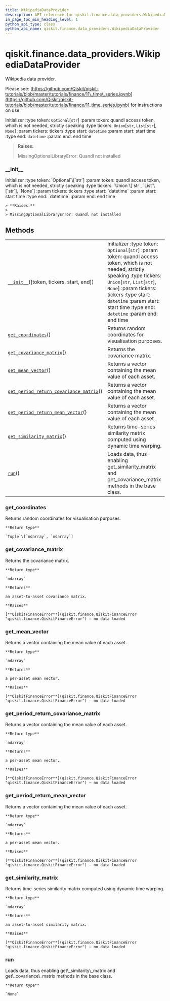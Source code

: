 ```yaml
---
title: WikipediaDataProvider
description: API reference for qiskit.finance.data_providers.WikipediaDataProvider
in_page_toc_min_heading_level: 1
python_api_type: class
python_api_name: qiskit.finance.data_providers.WikipediaDataProvider
---
```


# qiskit.finance.data\_providers.WikipediaDataProvider

<Class id="qiskit.finance.data_providers.WikipediaDataProvider" isDedicatedPage={true} github="https://github.com/qiskit-community/qiskit-aqua/tree/stable/0.9/qiskit/finance/data_providers/wikipedia_data_provider.py" signature="WikipediaDataProvider(token=None, tickers=None, start=datetime.datetime(2016, 1, 1, 0, 0), end=datetime.datetime(2016, 1, 30, 0, 0))">
  Wikipedia data provider.

  Please see: [https://github.com/Qiskit/qiskit-tutorials/blob/master/tutorials/finance/11\_time\_series.ipynb](https://github.com/Qiskit/qiskit-tutorials/blob/master/tutorials/finance/11_time_series.ipynb) for instructions on use.

  Initializer :type token: `Optional`\[`str`] :param token: quandl access token, which is not needed, strictly speaking :type tickers: `Union`\[`str`, `List`\[`str`], `None`] :param tickers: tickers :type start: `datetime` :param start: start time :type end: `datetime` :param end: end time

  > **Raises:**
  >
  > MissingOptionalLibraryError: Quandl not installed

  ### \_\_init\_\_

  <Function id="qiskit.finance.data_providers.WikipediaDataProvider.__init__" signature="__init__(token=None, tickers=None, start=datetime.datetime(2016, 1, 1, 0, 0), end=datetime.datetime(2016, 1, 30, 0, 0))">
    Initializer :type token: `Optional`\[`str`] :param token: quandl access token, which is not needed, strictly speaking :type tickers: `Union`\[`str`, `List`\[`str`], `None`] :param tickers: tickers :type start: `datetime` :param start: start time :type end: `datetime` :param end: end time

    > **Raises:**
    >
    > MissingOptionalLibraryError: Quandl not installed
  </Function>

  ## Methods

  |                                                                                                                                                                                                                               |                                                                                                                                                                                                                                                                                                  |
  | ----------------------------------------------------------------------------------------------------------------------------------------------------------------------------------------------------------------------------- | ------------------------------------------------------------------------------------------------------------------------------------------------------------------------------------------------------------------------------------------------------------------------------------------------ |
  | [`__init__`](#qiskit.finance.data_providers.WikipediaDataProvider.__init__ "qiskit.finance.data_providers.WikipediaDataProvider.__init__")(\[token, tickers, start, end])                                                     | Initializer :type token: `Optional`\[`str`] :param token: quandl access token, which is not needed, strictly speaking :type tickers: `Union`\[`str`, `List`\[`str`], `None`] :param tickers: tickers :type start: `datetime` :param start: start time :type end: `datetime` :param end: end time |
  | [`get_coordinates`](#qiskit.finance.data_providers.WikipediaDataProvider.get_coordinates "qiskit.finance.data_providers.WikipediaDataProvider.get_coordinates")()                                                             | Returns random coordinates for visualisation purposes.                                                                                                                                                                                                                                           |
  | [`get_covariance_matrix`](#qiskit.finance.data_providers.WikipediaDataProvider.get_covariance_matrix "qiskit.finance.data_providers.WikipediaDataProvider.get_covariance_matrix")()                                           | Returns the covariance matrix.                                                                                                                                                                                                                                                                   |
  | [`get_mean_vector`](#qiskit.finance.data_providers.WikipediaDataProvider.get_mean_vector "qiskit.finance.data_providers.WikipediaDataProvider.get_mean_vector")()                                                             | Returns a vector containing the mean value of each asset.                                                                                                                                                                                                                                        |
  | [`get_period_return_covariance_matrix`](#qiskit.finance.data_providers.WikipediaDataProvider.get_period_return_covariance_matrix "qiskit.finance.data_providers.WikipediaDataProvider.get_period_return_covariance_matrix")() | Returns a vector containing the mean value of each asset.                                                                                                                                                                                                                                        |
  | [`get_period_return_mean_vector`](#qiskit.finance.data_providers.WikipediaDataProvider.get_period_return_mean_vector "qiskit.finance.data_providers.WikipediaDataProvider.get_period_return_mean_vector")()                   | Returns a vector containing the mean value of each asset.                                                                                                                                                                                                                                        |
  | [`get_similarity_matrix`](#qiskit.finance.data_providers.WikipediaDataProvider.get_similarity_matrix "qiskit.finance.data_providers.WikipediaDataProvider.get_similarity_matrix")()                                           | Returns time-series similarity matrix computed using dynamic time warping.                                                                                                                                                                                                                       |
  | [`run`](#qiskit.finance.data_providers.WikipediaDataProvider.run "qiskit.finance.data_providers.WikipediaDataProvider.run")()                                                                                                 | Loads data, thus enabling get\_similarity\_matrix and get\_covariance\_matrix methods in the base class.                                                                                                                                                                                         |

  ### get\_coordinates

  <Function id="qiskit.finance.data_providers.WikipediaDataProvider.get_coordinates" signature="get_coordinates()">
    Returns random coordinates for visualisation purposes.

    **Return type**

    `Tuple`\[`ndarray`, `ndarray`]
  </Function>

  ### get\_covariance\_matrix

  <Function id="qiskit.finance.data_providers.WikipediaDataProvider.get_covariance_matrix" signature="get_covariance_matrix()">
    Returns the covariance matrix.

    **Return type**

    `ndarray`

    **Returns**

    an asset-to-asset covariance matrix.

    **Raises**

    [**QiskitFinanceError**](qiskit.finance.QiskitFinanceError "qiskit.finance.QiskitFinanceError") – no data loaded
  </Function>

  ### get\_mean\_vector

  <Function id="qiskit.finance.data_providers.WikipediaDataProvider.get_mean_vector" signature="get_mean_vector()">
    Returns a vector containing the mean value of each asset.

    **Return type**

    `ndarray`

    **Returns**

    a per-asset mean vector.

    **Raises**

    [**QiskitFinanceError**](qiskit.finance.QiskitFinanceError "qiskit.finance.QiskitFinanceError") – no data loaded
  </Function>

  ### get\_period\_return\_covariance\_matrix

  <Function id="qiskit.finance.data_providers.WikipediaDataProvider.get_period_return_covariance_matrix" signature="get_period_return_covariance_matrix()">
    Returns a vector containing the mean value of each asset.

    **Return type**

    `ndarray`

    **Returns**

    a per-asset mean vector.

    **Raises**

    [**QiskitFinanceError**](qiskit.finance.QiskitFinanceError "qiskit.finance.QiskitFinanceError") – no data loaded
  </Function>

  ### get\_period\_return\_mean\_vector

  <Function id="qiskit.finance.data_providers.WikipediaDataProvider.get_period_return_mean_vector" signature="get_period_return_mean_vector()">
    Returns a vector containing the mean value of each asset.

    **Return type**

    `ndarray`

    **Returns**

    a per-asset mean vector.

    **Raises**

    [**QiskitFinanceError**](qiskit.finance.QiskitFinanceError "qiskit.finance.QiskitFinanceError") – no data loaded
  </Function>

  ### get\_similarity\_matrix

  <Function id="qiskit.finance.data_providers.WikipediaDataProvider.get_similarity_matrix" signature="get_similarity_matrix()">
    Returns time-series similarity matrix computed using dynamic time warping.

    **Return type**

    `ndarray`

    **Returns**

    an asset-to-asset similarity matrix.

    **Raises**

    [**QiskitFinanceError**](qiskit.finance.QiskitFinanceError "qiskit.finance.QiskitFinanceError") – no data loaded
  </Function>

  ### run

  <Function id="qiskit.finance.data_providers.WikipediaDataProvider.run" signature="run()">
    Loads data, thus enabling get\_similarity\_matrix and get\_covariance\_matrix methods in the base class.

    **Return type**

    `None`
  </Function>
</Class>

